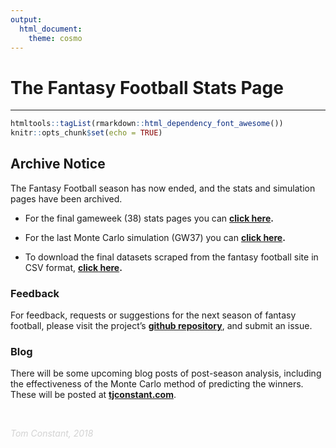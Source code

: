```yaml
---
output:
  html_document:
    theme: cosmo
---
```


# The Fantasy Football Stats Page

-------------------------------------

```r
htmltools::tagList(rmarkdown::html_dependency_font_awesome())
knitr::opts_chunk$set(echo = TRUE)
```

## Archive Notice

The Fantasy Football season has now ended, and the stats and simulation pages have been archived.

* For the final gameweek (38) stats pages you can **[<i class ="fas fa-futbol"></i> click here](site_archive/index.html).**

* For the last Monte Carlo simulation (GW37) you can **[<i class ="fas fa-chart-line"></i> click here](site_archive/monte_carlo.html).**

* To download the final datasets scraped from the fantasy football site in CSV format, **[<i class ="fas fa-download"></i> click here](data/data.zip).**

### Feedback

For feedback, requests or suggestions for the next season of fantasy football, please visit the project's **[<i class ="fab fa-github"></i> github repository](https://github.com/tjconstant/FantasyEPL)**, and submit an issue.

### Blog

There will be some upcoming blog posts of post-season analysis, including the effectiveness of the Monte Carlo method of predicting the winners. These will be posted at **[<i class ="fas fa-user"></i> tjconstant.com](http://tjconstant.com)**.

<br>

<div align = "center"  style="color:lightgrey"><i class ="fas fa-futbol"> Tom Constant, 2018</i></div>

